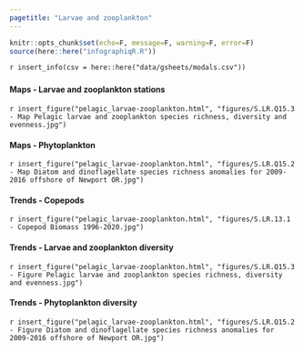 ```yaml
---
pagetitle: "Larvae and zooplankton"
---
```


```r
knitr::opts_chunk$set(echo=F, message=F, warning=F, error=F)
source(here::here("infographiqR.R"))
```

`r insert_info(csv = here::here("data/gsheets/modals.csv"))`


### {.tabset}

#### Maps - Larvae and zooplankton stations

`r insert_figure("pelagic_larvae-zooplankton.html", "figures/S.LR.Q15.3 - Map Pelagic larvae and zooplankton species richness, diversity and evenness.jpg")`

#### Maps - Phytoplankton

`r insert_figure("pelagic_larvae-zooplankton.html", "figures/S.LR.Q15.2 - Map Diatom and dinoflagellate species richness anomalies for 2009-2016 offshore of Newport OR.jpg")`

#### Trends - Copepods

`r insert_figure("pelagic_larvae-zooplankton.html", "figures/S.LR.13.1 - Copepod Biomass 1996-2020.jpg")`

#### Trends - Larvae and zooplankton diversity

`r insert_figure("pelagic_larvae-zooplankton.html", "figures/S.LR.Q15.3 - Figure Pelagic larvae and zooplankton species richness, diversity and evenness.jpg")`

#### Trends - Phytoplankton diversity

`r insert_figure("pelagic_larvae-zooplankton.html", "figures/S.LR.Q15.2 - Figure Diatom and dinoflagellate species richness anomalies for 2009-2016 offshore of Newport OR.jpg")`
